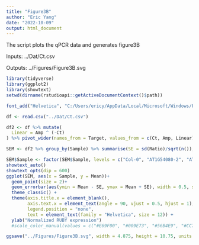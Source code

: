 ```yaml
---
title: "Figure3B"
author: "Eric Yang"
date: "2022-10-09"
output: html_document
---
```


The script plots the qPCR data and generates figure3B

Inputs:
  ../Dat/Ct.csv

Outputs:
  ../Figures/Figure3B.svg

```r
library(tidyverse)
library(ggplot2)
library(showtext)
setwd(dirname(rstudioapi::getActiveDocumentContext()$path))
```

```r
font_add("Helvetica", "C:/Users/ericy/AppData/Local/Microsoft/Windows/Fonts/Helvetica.ttf")

df <- read.csv("../Dat/Ct.csv")

df2 <- df %>% mutate(
  Linear = Amp ^ (-Ct)
) %>% pivot_wider(names_from = Target, values_from = c(Ct, Amp, Linear)) %>% mutate(Ratio = Linear_RUBY/Linear_PP2AA3) %>% select(Sample, Ratio)

SEM <- df2 %>% group_by(Sample) %>% summarise(SE = sd(Ratio)/sqrt(n()), Mean = mean(Ratio)) %>% mutate(Group = c("1","1","2","2","3","3","4","4","5"))

SEM$Sample <- factor(SEM$Sample, levels = c("Col-0", "AT1G54080-2", "AT1G54080-3", "AT5G37830-10", "AT5G37830-14",  "AT1G64550-1", "AT1G64550-2", "AT2G29080-3", "AT2G29080-4"))
showtext_auto()
showtext_opts(dip = 600)
ggplot(SEM, aes(x = Sample, y = Mean))+
  geom_point(size = 2)+
  geom_errorbar(aes(ymin = Mean - SE, ymax = Mean + SE), width = 0.5, size = 1) +
  theme_classic() +
  theme(axis.title.x = element_blank(),
        axis.text.x = element_text(angle = 90, vjust = 0.5, hjust = 1),
        legend.position = "none",
        text = element_text(family = "Helvetica", size = 12)) +
  ylab("Normalized RUBY expression")
  #scale_color_manual(values = c("#E69F00", "#009E73", "#56B4E9", "#CC79A7", "#000000"))

ggsave("../Figures/Figure3B.svg", width = 4.875, height = 10.75, units = "cm")


```